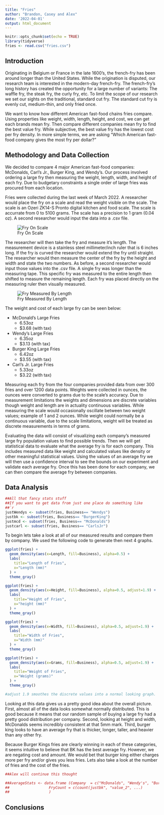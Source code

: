 ```yaml
---
title: "Fries"
author: "Brandon, Casey and Alex"
date: '2022-04-01'
output: html_document
---
```


```r
knitr::opts_chunk$set(echo = TRUE)
library(tidyverse)
fries <- read.csv("fries.csv")
```

## Introduction

Originating in Belgium or France in the late 1600’s, the french-fry has been around longer than the United States. While the origination is disputed, our research team is interested in the modern-day french-fry. The french-fry’s long history has created the opportunity for a large number of variants: The waffle fry, the steak fry, the curly fry, etc. To limit the scope of our research we set our sights on the traditional, standard cut fry. The standard cut fry is evenly cut, medium-thin, and only fried once.

We want to know how different American fast-food chains fries compare. Using properties like weight, width, length, height, and cost, we can get each brands mean fry. Then compare different companies mean fry to find the best value fry. While subjective, the best value fry has the lowest cost per fry density. In more simple terms, we are asking “Which American fast-food company gives the most fry per dollar?”


## Methodology and Data Collection


We decided to compare 4 major American fast-food companies: McDonalds, Carl’s Jr., Burger King, and Wendy’s. Our process involved ordering a large fry then measuring the weight, length, width, and height of each fry. Due to budgetary constraints a single order of large fries was procured from each location.

Fries were collected during the last week of March 2022. A researcher would place the fry on a scale and read the weight visible on the scale. The scale is an Ozeri ZK14-S Pronto digital kitchen and food scale. The scale is accurrate from 0 to 5100 grams. The scale has a precision to 1 gram (0.04 oz). A second researcher would input the data into a .csv file.

![Fry On Scale](20220324_190605.jpg)

The researcher will then take the fry and measure it's length. The measurement device is a stainless steel millimeter/inch ruler that is 6 inches long. If the fry is curved the researcher would extend the fry until straight. The researcher would then measure the center of the fry by the height and width and state the two numbers. As before, a second researcher would input those values into the .csv file. A single fry was longer than the measuring tape. This specific fry was measured to the entire length then shifted to measure the remaining length. Each fry was placed directly on the measuring ruler then visually measured.

![Fry Measured By Length](20220324_190637.jpg)

The weight and cost of each large fry can be seen below:

- McDonald's Large Fries
  - 6.53oz
  - $3.68 (with tax)
	
- Wendy's Large Fries
  - 6.35oz
  - $3.13 (with tax)

- Burger King Large Fries
  - 6.42oz
  - $3.55 (with tax)

- Carl's Jr. Large Fries
	- 5.33oz
	- $3.22 (with tax)

	
	
Measuring each fry from the four companies provided data from over 300 fries and over 1200 data points. Weights were collected in ounces, the ounces were converted to grams due to the scale's accuracy. Due to measurement limitations the weights and dimensions are discrete variables though weight and length are in actuality continuous variables. While measuring the scale would occasionally oscillate between two weight values; example of 1 and 2 ounces. While weight could normally be a continuous variable, due to the scale limitations, weight will be treated as discrete measurements in terms of grams. 

Evaluating the data will consist of visualizing each company’s measured large fry population values to find possible trends. Then we will get statistical data to evaluate what the average fry is for each company. This includes measured data like weight and calculated values like density or other meaningful statistical values.  Using the values of an average fry we will then use a confidence interval to see the bounds on our experiment and validate each average fry. Once this has been done for each company, we can then compare the average fry between companies. 

## Data Analysis
```r
##All that fancy stats stuff
##If you want to get data from just one place do something like 
##`r 
justWendys <- subset(fries, Business== "Wendys")
justbk <- subset(fries, Business== "BurgerKing")
justmcd <- subset(fries, Business== "McDonalds")
justcarl <- subset(fries, Business== "CarlsJr")
```
To begin lets take a look at all of our measured results and compare them by company. We used the following code to generate then next 4 graphs. 

```r
ggplot(fries) +
  geom_density(aes(x=Length, fill=Business), alpha=0.5) +
  labs(
    title="Length of Fries",
    x="Length (mm)"
  ) +
  theme_gray()

```

```r

ggplot(fries) +
  geom_density(aes(x=Height, fill=Business), alpha=0.5, adjust=1.9) +
  labs(
    title="Height of Fries",
    x="height (mm)"
  ) +
  theme_gray()
```
```r

ggplot(fries) +
  geom_density(aes(x=Width, fill=Business), alpha=0.5, adjust=1.9) +
  labs(
    title="Width of Fries",
    x="Width (mm)"
  ) +
  theme_gray()
```

```r

ggplot(fries) +
  geom_density(aes(x=Grams, fill=Business), alpha=0.5, adjust=1.9) +
  labs(
    title="Weight of Fries",
    x="Weight (grams)"
  ) +
  theme_gray()

#adjust 1.9 smoothes the discrete values into a normal looking graph.
```

Looking at this data gives us a pretty good idea about the overall picture. First, almost all of the data looks somewhat normally distributed. This is good because it means that our random sample of buying a large fry had a pretty good distribution per company. Second, looking at height and width, McDonalds seems incredibly consistent at that 5mm mark. Third, burger king looks to have an average fry that is thicker, longer, taller, and heavier than any other fry. 

Because Burger Kings fries are clearly winning in each of these categories, it seems intuitive to believe that BK has the best average fry. However, we are negating cost and amount. We would bet that burger king either charges more per fry and/or gives you less fries. Lets also take a look at the number of fries and the cost of the fries. 

```r
##Alex will continue this thought

##AverageStats <- data.frame (Company  = c("McDonalds", "Wendy's", "Burger King", "Carl's Jr."),
##                  FryCount = c(count(justbk", "value_2", ...)
##                  )
```


## Conclusions
